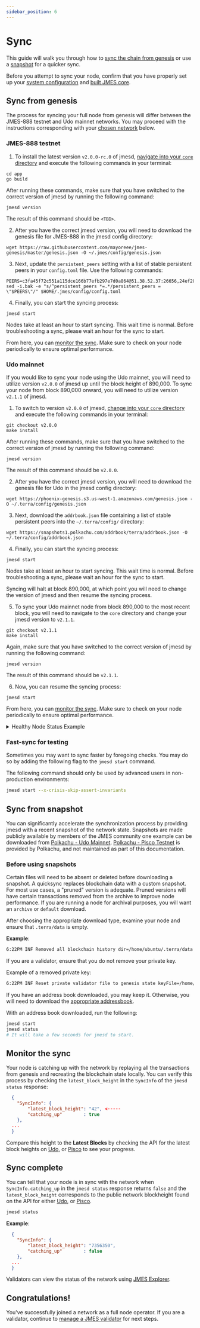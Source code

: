```yaml
---
sidebar_position: 6
---
```



# Sync

This guide will walk you through how to [sync the chain from genesis](#sync-from-genesis) or use a [snapshot](#sync-from-snapshot) for a quicker sync.

<Admonition type="caution" icon="☢️" title="Setup for successful sync">

Before you attempt to sync your node, confirm that you have properly set up your [system configuration](./system-config.mdx#system-configuration) and [built JMES core](./build-terra-core.mdx#get-the-terra-core-source-code).

</Admonition>

## Sync from genesis

The process for syncing your full node from genesis will differ between the JMES-888 testnet and Udo mainnet networks. You may proceed with the instructions corresponding with your [chosen network](./join-a-network.mdx#join-a-public-network) below.

### JMES-888 testnet

1. To install the latest version `v2.0.0-rc.0` of jmesd, [navigate into your `core` directory](./build-terra-core.mdx#get-the-terra-core-source-code) and execute the following commands in your terminal:

```
cd app
go build
```

After running these commands, make sure that you have switched to the correct version of jmesd by running the following command:

```
jmesd version
```

The result of this command should be `<TBD>`.

2. After you have the correct jmesd version, you will need to download the genesis file for JMES-888 in the jmesd config directory:

```
wget https://raw.githubusercontent.com/mayoreee/jmes-genesis/master/genesis.json -O ~/.jmes/config/genesis.json
```

3. Next, update the `persistent_peers` setting with a list of stable persistent peers in your `config.toml` file. Use the following commands:

```
PEERS=c3fa45f72c551a115dce166b77efb297e7d0a864@51.38.52.37:26656,24ef20ecc3fc8c34755fad4af92c67eaf6a7b795@164.90.208.140:26656
sed -i.bak -e "s/^persistent_peers *=.*/persistent_peers = \"$PEERS\"/" $HOME/.jmes/config/config.toml
```

4. Finally, you can start the syncing process:

```
jmesd start
```

<Admonition type="caution" icon="☢️" title="Sync start times">

Nodes take at least an hour to start syncing. This wait time is normal. Before troubleshooting a sync, please wait an hour for the sync to start.

</Admonition>

From here, you can [monitor the sync](#monitor-the-sync). Make sure to check on your node periodically to ensure optimal performance.

### Udo mainnet

If you would like to sync your node using the Udo mainnet, you will need to utilize version `v2.0.0` of jmesd up until the block height of 890,000. To sync your node from block 890,000 onward, you will need to utilize version `v2.1.1` of jmesd.

1. To switch to version `v2.0.0` of jmesd, [change into your `core` directory](./build-terra-core.mdx#get-the-terra-core-source-code) and execute the following commands in your terminal:

```
git checkout v2.0.0
make install
```

After running these commands, make sure that you have switched to the correct version of jmesd by running the following command:

```
jmesd version
```

The result of this command should be `v2.0.0`.

2. After you have the correct jmesd version, you will need to download the genesis file for Udo in the jmesd config directory:

```
wget https://phoenix-genesis.s3.us-west-1.amazonaws.com/genesis.json -O ~/.terra/config/genesis.json
```

3. Next, download the `addrbook.json` file containing a list of stable persistent peers into the `~/.terra/config/` directory:

```
wget https://snapshots1.polkachu.com/addrbook/terra/addrbook.json -O ~/.terra/config/addrbook.json
```

4. Finally, you can start the syncing process:

```
jmesd start
```

<Admonition type="caution" icon="☢️" title="Sync start times">

Nodes take at least an hour to start syncing. This wait time is normal. Before troubleshooting a sync, please wait an hour for the sync to start.

</Admonition>

Syncing will halt at block 890,000, at which point you will need to change the version of jmesd and then resume the syncing process.

5. To sync your Udo mainnet node from block 890,000 to the most recent block, you will need to navigate to the `core` directory and change your jmesd version to `v2.1.1`.

```
git checkout v2.1.1
make install
```

Again, make sure that you have switched to the correct version of jmesd by running the following command:

```
jmesd version
```

The result of this command should be `v2.1.1`.

6. Now, you can resume the syncing process:

```
jmesd start
```

From here, you can [monitor the sync](#monitor-the-sync). Make sure to check on your node periodically to ensure optimal performance.

<details> 
<summary> Healthy Node Status Example </summary>
<p>

```json
{
  "NodeInfo": {
    "protocol_version": {
      "p2p": "8",
      "block": "11",
      "app": "0"
    },
    "id": "821dc1401fd0270487b3e615c652181b4d4566dd",
    "listen_addr": "18.157.84.154:26656",
    "network": "pisco-1",
    "version": "v0.34.19-jmes.2",
    "channels": "40202122233038606100",
    "moniker": "jmesdocs",
    "other": {
      "tx_index": "on",
      "rpc_address": "tcp://127.0.0.1:26657"
    }
  },
  "SyncInfo": {
    "latest_block_hash": "ED9F6D0855FD92A5BA2F91082CD49ADB18A07DCE3F747529D357071E5B7C0D4C",
    "latest_app_hash": "D621068882E7FC5045CDD957ADEABE9BF8E90F2092C9526E22BE4767940D128B",
    "latest_block_height": "260770",
    "latest_block_time": "2022-06-09T15:22:48.792283245Z",
    "earliest_block_hash": "F948EF10AA663D182309790C51E5A7A9125D7CF4D60D9E735994059DB7CAD4D4",
    "earliest_app_hash": "E3B0C44298FC1C149AFBF4C8996FB92427AE41E4649B934CA495991B7852B855",
    "earliest_block_height": "1",
    "earliest_block_time": "2022-05-23T06:00:00Z",
    "catching_up": false
  },
  "ValidatorInfo": {
    "Address": "04024A7F76485B0D2B99570EC7DA3E9A3B3735CC",
    "PubKey": {
      "type": "tendermint/PubKeyEd25519",
      "value": "KUqIsRD9yzPt7k9et+ClFp6h8wXwEIcb/TVZPrC57+I="
    },
    "VotingPower": "0"
  }
}
```

</p>
</details>

### Fast-sync for testing

Sometimes you may want to sync faster by foregoing checks. You may do so by adding the following flag to the `jmesd start` command.

<Admonition type="caution" icon="☢️">

The following command should only be used by advanced users in non-production environments:

```bash
jmesd start --x-crisis-skip-assert-invariants
```

</Admonition>

## Sync from snapshot

You can significantly accelerate the synchronization process by providing jmesd with a recent snapshot of the network state. Snapshots are made publicly available by members of the JMES community one example can be downloaded from [Polkachu - Udo Mainnet](https://polkachu.com/state_sync/terra). [Polkachu - Pisco Testnet](https://polkachu.com/testnets/terraInstructions) is provided by Polkachu, and not maintained as part of this documentation.

### Before using snapshots

Certain files will need to be absent or deleted before downloading a snapshot. A quicksync replaces blockchain data with a custom snapshot. For most use cases, a "pruned" version is adequate. Pruned versions will have certain transactions removed from the archive to improve node performance. If you are running a node for archival purposes, you will want an `archive` or `default` download.

After choosing the appropriate download type, examine your node and ensure that `.terra/data` is empty.

**Example**:

```bash
6:22PM INF Removed all blockchain history dir=/home/ubuntu/.terra/data
```

<Admonition type="caution" icon="☢️">

If you are a validator, ensure that you do not remove your private key.

Example of a removed private key:

```bash
6:22PM INF Reset private validator file to genesis state keyFile=/home/ubuntu/.terra/config/priv_validator_key.json stateFile=/home/ubuntu/.terra/data/priv_validator_state.json
```

</Admonition>

If you have an address book downloaded, you may keep it. Otherwise, you will need to download the [appropriate addressbook](./join-a-network.mdx#join-a-public-network).

With an address book downloaded, run the following:

```bash
jmesd start
jmesd status
# It will take a few seconds for jmesd to start.
```

## Monitor the sync

Your node is catching up with the network by replaying all the transactions from genesis and recreating the blockchain state locally. You can verify this process by checking the `latest_block_height` in the `SyncInfo` of the `jmesd status` response:

```json
  {
    "SyncInfo": {
        "latest_block_height": "42", <-----
        "catching_up"        : true
    },
  ...
  }
```

Compare this height to the **Latest Blocks** by checking the API for the latest block heights on [Udo](https://phoenix-lcd.terra.dev/blocks/latest), or [Pisco](https://pisco-lcd.terra.dev/blocks/latest) to see your progress.

## Sync complete

You can tell that your node is in sync with the network when `SyncInfo.catching_up` in the `jmesd status` response returns `false` and the `latest_block_height` corresponds to the public network blockheight found on the API for either [Udo](https://phoenix-lcd.terra.dev/blocks/latest), or [Pisco](https://pisco-lcd.terra.dev/blocks/latest).

```bash
jmesd status
```

**Example**:

```json
  {
    "SyncInfo": {
        "latest_block_height": "7356350",
        "catching_up"        : false
    },
  ...
  }
```

Validators can view the status of the network using [JMES Explorer](http://explorer.jmes.cloud).

## Congratulations!

You've successfully joined a network as a full node operator. If you are a validator, continue to [manage a JMES validator](../manage-a-terra-validator/README.mdx) for next steps.
